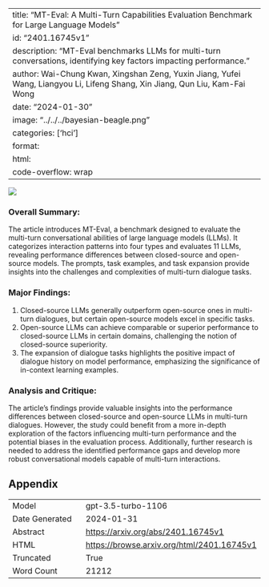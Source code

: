 
---
title: "MT-Eval: A Multi-Turn Capabilities Evaluation Benchmark for Large Language Models"
id: "2401.16745v1"
description: "MT-Eval benchmarks LLMs for multi-turn conversations, identifying key factors impacting performance."
author: Wai-Chung Kwan, Xingshan Zeng, Yuxin Jiang, Yufei Wang, Liangyou Li, Lifeng Shang, Xin Jiang, Qun Liu, Kam-Fai Wong
date: "2024-01-30"
image: "../../../bayesian-beagle.png"
categories: ['hci']
format:
  html:
    code-overflow: wrap
---

![](None)

### Overall Summary:

The article introduces MT-Eval, a benchmark designed to evaluate the multi-turn conversational abilities of large language models (LLMs). It categorizes interaction patterns into four types and evaluates 11 LLMs, revealing performance differences between closed-source and open-source models. The prompts, task examples, and task expansion provide insights into the challenges and complexities of multi-turn dialogue tasks.

### Major Findings:
1. Closed-source LLMs generally outperform open-source ones in multi-turn dialogues, but certain open-source models excel in specific tasks.
2. Open-source LLMs can achieve comparable or superior performance to closed-source LLMs in certain domains, challenging the notion of closed-source superiority.
3. The expansion of dialogue tasks highlights the positive impact of dialogue history on model performance, emphasizing the significance of in-context learning examples.

### Analysis and Critique:
The article's findings provide valuable insights into the performance differences between closed-source and open-source LLMs in multi-turn dialogues. However, the study could benefit from a more in-depth exploration of the factors influencing multi-turn performance and the potential biases in the evaluation process. Additionally, further research is needed to address the identified performance gaps and develop more robust conversational models capable of multi-turn interactions.

## Appendix

|          |          |
|----------|----------|
| Model     | gpt-3.5-turbo-1106       |
| Date Generated     | 2024-01-31       |
| Abstract | [https://arxiv.org/abs/2401.16745v1](https://arxiv.org/abs/2401.16745v1)        |
| HTML     | [https://browse.arxiv.org/html/2401.16745v1](https://browse.arxiv.org/html/2401.16745v1)       |
| Truncated       | True       |
| Word Count       | 21212       |
